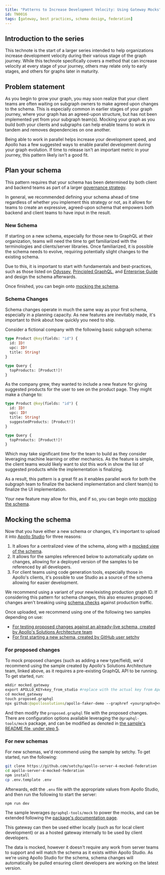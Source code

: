 ```yaml
---
title: "Patterns to Increase Development Velocity: Using Gateway Mocks"
id: TN0016
tags: [gateway, best practices, schema design, federation]
---
```


## Introduction to the series

This technote is the start of a larger series intended to help organizations increase development velocity during their various stage of the graph journey. While this technote specifically covers a method that can increase velocity at every stage of your journey, others may relate only to early stages, and others for graphs later in maturity.

## Problem statement

As you begin to grow your graph, you may soon realize that your client teams are often waiting on subgraph owners to make agreed upon changes to the schema. This is especially common in earlier stages of your graph journey, where your graph has an agreed-upon structure, but has not been implemented yet from your subgraph team(s). Mocking your graph as you build both your clients and subgraphs can help enable teams to work in tandem and removes dependencies on one another.

Being able to work in parallel helps increase your development speed, and Apollo has a few suggested ways to enable parallel development during your graph evolution. If time to release isn't an important metric in your journey, this pattern likely isn't a good fit.

## Plan your schema

This pattern requires that your schema has been determined by both client and backend teams as part of a larger [governance strategy](/enterprise-guide/graph-administration#governance).

In general, we recommended defining your schema ahead of time regardless of whether you implement this strategy or not, as it allows for teams to create an expressive, agreed-upon schema that empowers both backend and client teams to have input in the result.

### New Schema

If starting on a new schema, especially for those new to GraphQL at their organization, teams will need the time to get familiarized with the terminologies and clients/server libraries. Once familiarized, it is possible the schema needs to evolve, requiring potentially slight changes to the existing schema.

Due to this, it is important to start with fundamentals and best-practices, such as those listed on [Odyssey](https://www.apollographql.com/tutorials), [Principled GraphQL](https://principledgraphql.com/), and [Enterprise Guide](/enterprise-guide/introduction) and design the schema afterwards.

Once finished, you can begin onto [mocking the schema](#mocking-the-schema).

### Schema Changes

Schema changes operate in much the same way as your first schema, especially in a planning capacity. As new features are inevitably made, it's important to think about how quickly you need to ship.

Consider a fictional company with the following basic subgraph schema:

```graphql
type Product @key(fields: "id") {
  id: ID!
  upc: ID!
  title: String!
}

type Query {
  topProducts: [Product!]!
}
```

As the company grew, they wanted to include a new feature for giving suggested products for the user to see on the product page. They might make a change to:

```graphql
type Product @key(fields: "id") {
  id: ID!
  upc: ID!
  title: String!
  suggestedProducts: [Product!]!
}

type Query {
  topProducts: [Product!]!
}
```

Which may take significant time for the team to build as they consider leveraging machine learning or other mechanics. As the feature is simple, the client teams would likely want to slot this work in show the list of suggested products while the implementation is finalizing.

As a result, this pattern is a great fit as it enables parallel work for both the subgraph team to finalize the backend implementation and client team(s) to finalize the UI implementation.

Your new feature may allow for this, and if so, you can begin onto [mocking the schema](#mocking-the-schema).

## Mocking the schema

Now that you have either a new schema or changes, it's important to upload it into [Apollo Studio](https://studio.apollographql.com) for three reasons:

1. It allows for a centralized view of the schema, along with a [mocked view of the schema](/graphos/explorer/additional-features/#mocked-responses).
2. It allows for the samples referenced below to automatically update on changes, allowing for a deployed version of the samples to be referenced by all developers.
3. For client teams using code generation tools, especially those in Apollo's clients, it's possible to use Studio as a source of the schema allowing for easier development.

We recommend using a variant of your new/existing production graph ID. If considering this pattern for schema changes, this also ensures proposed changes aren't breaking using [schema checks](/graphos/schema-checks) against production traffic.

Once uploaded, we recommend using one of the following two samples depending on use:

- [For testing proposed changes against an already-live schema, created by Apollo's Solutions Architecture team](https://github.com/apollosolutions/apollo-faker-demo)
- [For first starting a new schema, created by GitHub user setchy](https://github.com/setchy/apollo-server-4-mocked-federation)

### For proposed changes

To mock proposed changes (such as adding a new type/field), we'd recommend using the sample created by Apollo's Solutions Architecture team, linked above, as it requires a pre-existing GraphQL API to be running. To get started, run:

```graphql
mkdir mocked_gateway
export APOLLO_KEY=key_from_studio #replace with the actual key from Apollo Studio
cd mocked_gateway
touch proposed.graphql
npx github:@apollosolutions/apollo-faker-demo --graphref <yourgraph>@<variant> --remote https://yourapi.com/graphql
```

And then modify the `proposed.graphql` file with the proposed changes. There are configuration options available leveraging the `@graphql-tools/mock` package, and can be modified as denoted in [the sample's README file, under step 5](https://github.com/apollosolutions/apollo-faker-demo#usage).

### For new schemas

For new schemas, we'd recommend using the sample by setchy. To get started, run the following:

```bash
git clone https://github.com/setchy/apollo-server-4-mocked-federation
cd apollo-server-4-mocked-federation
npm install
cp .env.template .env
```

Afterwards, edit the `.env` file with the appropriate values from Apollo Studio, and then run the following to start the server:

```bash
npm run dev
```

The sample leverages `@graphql-tools/mock` to power the mocks, and can be extended following the [package's documentation page](https://www.the-guild.dev/graphql/tools/docs/mocking).

This gateway can then be used either locally (such as for local client development) or as a hosted gateway internally to be used by client developers.

The data is mocked, however it doesn't require any work from server teams to support and will match the schema as it exists within Apollo Studio. As we're using Apollo Studio for the schema, schema changes will automatically be pulled ensuring client developers are working on the latest version.
